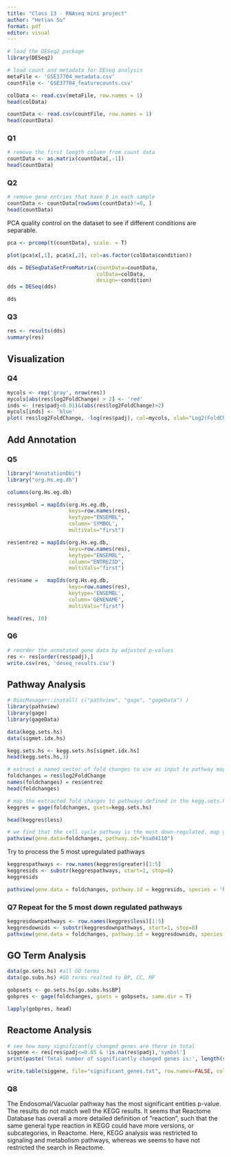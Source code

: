```yaml
---
title: "Class 13 - RNAseq mini project"
author: "Hetian Su"
format: pdf
editor: visual
---
```


```r
# load the DESeq2 package
library(DESeq2)
```

```r
# load count and metadata for DEseq analysis
metaFile <- 'GSE37704_metadata.csv'
countFile <- 'GSE37704_featurecounts.csv'

colData <- read.csv(metaFile, row.names = 1)
head(colData)

countData <- read.csv(countFile, row.names = 1)
head(countData)
```

### Q1

```r
# remove the first length column from count data
countData <- as.matrix(countData[,-1])
head(countData)
```

### Q2

```r
# remove gene entries that have 0 in each sample
countData <- countData[rowSums(countData)!=0, ]
head(countData)
```

PCA quality control on the dataset to see if different conditions are separable.

```r
pca <- prcomp(t(countData), scale. = T)
```

```r
plot(pca$x[,1], pca$x[,2], col=as.factor(colData$condition))
```

```r
dds = DESeqDataSetFromMatrix(countData=countData,
                             colData=colData,
                             design=~condition)
dds = DESeq(dds)

dds
```

### Q3

```r
res <- results(dds)
summary(res)
```

## Visualization

### Q4

```r
mycols <- rep('gray', nrow(res))
mycols[abs(res$log2FoldChange) > 2] <- 'red'
inds <- (res$padj<0.01)&(abs(res$log2FoldChange)>2)
mycols[inds] <- 'blue'
plot( res$log2FoldChange, -log(res$padj), col=mycols, xlab="Log2(FoldChange)", ylab="-Log(P-value)" )
```

## Add Annotation

### Q5

```r
library("AnnotationDbi")
library("org.Hs.eg.db")

columns(org.Hs.eg.db)

res$symbol = mapIds(org.Hs.eg.db,
                    keys=row.names(res), 
                    keytype="ENSEMBL",
                    column='SYMBOL',
                    multiVals="first")

res$entrez = mapIds(org.Hs.eg.db,
                    keys=row.names(res),
                    keytype="ENSEMBL",
                    column="ENTREZID",
                    multiVals="first")

res$name =   mapIds(org.Hs.eg.db,
                    keys=row.names(res),
                    keytype='ENSEMBL',
                    column='GENENAME',
                    multiVals="first")

head(res, 10)
```

### Q6

```r
# reorder the annotated gene data by adjusted p-values
res <- res[order(res$padj),]
write.csv(res, 'deseq_results.csv')
```

## Pathway Analysis

```r
# BiocManager::install( c("pathview", "gage", "gageData") )
library(pathview)
library(gage)
library(gageData)

data(kegg.sets.hs)
data(sigmet.idx.hs)

kegg.sets.hs <- kegg.sets.hs[sigmet.idx.hs]
head(kegg.sets.hs,3)
```

```r
# extract a named vector of fold changes to use as input to pathway mapping
foldchanges = res$log2FoldChange
names(foldchanges) = res$entrez
head(foldchanges)
```

```r
# map the extracted fold changes to pathways defined in the kegg.sets.hs, a portion of pathway database contianing signaling and metabolism pathways
keggres = gage(foldchanges, gsets=kegg.sets.hs)
```

```r
head(keggres$less)
```

```r
# we find that the cell cycle pathway is the most down-regulated, map gene fold changes to this pathway
pathview(gene.data=foldchanges, pathway.id="hsa04110")
```

Try to process the 5 most upregulated pathways

```r
keggrespathways <- row.names(keggres$greater)[1:5]
keggresids <- substr(keggrespathways, start=1, stop=8)
keggresids
```

```r
pathview(gene.data = foldchanges, pathway.id = keggresids, species = 'hsa')
```

### Q7 Repeat for the 5 most down regulated pathways

```r
keggresdownpathways <- row.names(keggres$less)[1:5]
keggresdownids <- substr(keggresdownpathways, start=1, stop=8)
pathview(gene.data = foldchanges, pathway.id = keggresdownids, species = 'hsa')
```

## GO Term Analysis

```r
data(go.sets.hs) #all GO terms
data(go.subs.hs) #GO terms realted to BP, CC, MF

gobpsets <- go.sets.hs[go.subs.hs$BP]
gobpres <- gage(foldchanges, gsets = gobpsets, same.dir = T)
```

```r
lapply(gobpres, head)
```

## Reactome Analysis

```r
# see how many significantly changed genes are there in total
siggene <- res[res$padj<=0.05 & !is.na(res$padj),'symbol']
print(paste('Total number of significantly changed genes is:', length(siggene)))
```

```r
write.table(siggene, file="significant_genes.txt", row.names=FALSE, col.names=FALSE, quote=FALSE)
```

### Q8

The Endosomal/Vacuolar pathway has the most significant entities p-value. The results do not match well the KEGG results. It seems that Reactome Database has overall a more detailed definition of "reaction", such that the same general type reaction in KEGG could have more versions, or subcategories, in Reactome. Here, KEGG analysis was restricted to signaling and metabolism pathways, whereas we seems to have not restricted the search in Reactome.
